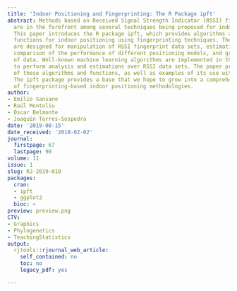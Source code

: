 ```yaml
---
title: 'Indoor Positioning and Fingerprinting: The R Package ipft'
abstract: Methods based on Received Signal Strength Indicator (RSSI) fingerprinting
  are in the forefront among several techniques being proposed for indoor positioning.
  This paper introduces the R package ipft, which provides algorithms and utility
  functions for indoor positioning using fingerprinting techniques. These functions
  are designed for manipulation of RSSI fingerprint data sets, estimation of positions,
  comparison of the performance of different positioning models, and graphical visualization
  of data. Well-known machine learning algorithms are implemented in this package
  to perform analysis and estimations over RSSI data sets. The paper provides a description
  of these algorithms and functions, as well as examples of its use with real data.
  The ipft package provides a base that we hope to grow into a comprehensive library
  of fingerprinting-based indoor positioning methodologies.
author:
- Emilio Sansano
- Raúl Montoliu
- Óscar Belmonte
- Joaquín Torres-Sospedra
date: '2019-08-15'
date_received: '2018-02-02'
journal:
  firstpage: 67
  lastpage: 90
volume: 11
issue: 1
slug: RJ-2019-010
packages:
  cran:
  - ipft
  - ggplot2
  bioc: ~
preview: preview.png
CTV:
- Graphics
- Phylogenetics
- TeachingStatistics
output:
  rjtools::rjournal_web_article:
    self_contained: no
    toc: no
    legacy_pdf: yes

---
```


